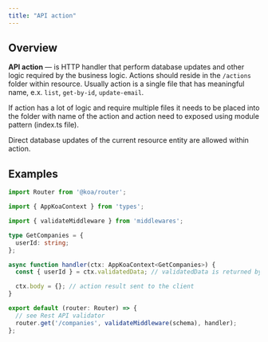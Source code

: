 ```yaml
---
title: "API action"
---
```


## Overview

**API action** — is HTTP handler that perform database updates and other logic required by the business logic.
Actions should reside in the `/actions` folder within resource.
Usually action is a single file that has meaningful name, e.x. `list`, `get-by-id`, `update-email`.

If action has a lot of logic and require multiple files it needs to be placed into the folder with name of the action and action need to exposed using module pattern (index.ts file).

Direct database updates of the current resource entity are allowed within action.

## Examples

```typescript
import Router from '@koa/router';

import { AppKoaContext } from 'types';

import { validateMiddleware } from 'middlewares';

type GetCompanies = {
  userId: string;
};

async function handler(ctx: AppKoaContext<GetCompanies>) {
  const { userId } = ctx.validatedData; // validatedData is returned by API validator

  ctx.body = {}; // action result sent to the client
}

export default (router: Router) => {
  // see Rest API validator
  router.get('/companies', validateMiddleware(schema), handler);
};
```